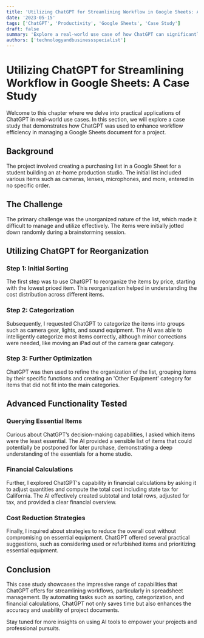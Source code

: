 ```yaml
---
title: 'Utilizing ChatGPT for Streamlining Workflow in Google Sheets: A Case Study'
date: '2023-05-15'
tags: ['ChatGPT', 'Productivity', 'Google Sheets', 'Case Study']
draft: false
summary: 'Explore a real-world use case of how ChatGPT can significantly enhance productivity and organization in managing Google Sheets for project-specific tasks. This case study illustrates the AI’s capabilities in categorizing items, optimizing lists, and providing cost-effective strategies.'
authors: ['technologyandbusinessspecialist']
---
```


# Utilizing ChatGPT for Streamlining Workflow in Google Sheets: A Case Study

Welcome to this chapter where we delve into practical applications of ChatGPT in real-world use cases. In this section, we will explore a case study that demonstrates how ChatGPT was used to enhance workflow efficiency in managing a Google Sheets document for a project.

## Background

The project involved creating a purchasing list in a Google Sheet for a student building an at-home production studio. The initial list included various items such as cameras, lenses, microphones, and more, entered in no specific order.

## The Challenge

The primary challenge was the unorganized nature of the list, which made it difficult to manage and utilize effectively. The items were initially jotted down randomly during a brainstorming session.

## Utilizing ChatGPT for Reorganization

### Step 1: Initial Sorting

The first step was to use ChatGPT to reorganize the items by price, starting with the lowest priced item. This reorganization helped in understanding the cost distribution across different items.

### Step 2: Categorization

Subsequently, I requested ChatGPT to categorize the items into groups such as camera gear, lights, and sound equipment. The AI was able to intelligently categorize most items correctly, although minor corrections were needed, like moving an iPad out of the camera gear category.

### Step 3: Further Optimization

ChatGPT was then used to refine the organization of the list, grouping items by their specific functions and creating an 'Other Equipment' category for items that did not fit into the main categories.

## Advanced Functionality Tested

### Querying Essential Items

Curious about ChatGPT’s decision-making capabilities, I asked which items were the least essential. The AI provided a sensible list of items that could potentially be postponed for later purchase, demonstrating a deep understanding of the essentials for a home studio.

### Financial Calculations

Further, I explored ChatGPT's capability in financial calculations by asking it to adjust quantities and compute the total cost including state tax for California. The AI effectively created subtotal and total rows, adjusted for tax, and provided a clear financial overview.

### Cost Reduction Strategies

Finally, I inquired about strategies to reduce the overall cost without compromising on essential equipment. ChatGPT offered several practical suggestions, such as considering used or refurbished items and prioritizing essential equipment.

## Conclusion

This case study showcases the impressive range of capabilities that ChatGPT offers for streamlining workflows, particularly in spreadsheet management. By automating tasks such as sorting, categorization, and financial calculations, ChatGPT not only saves time but also enhances the accuracy and usability of project documents.

Stay tuned for more insights on using AI tools to empower your projects and professional pursuits.
